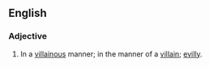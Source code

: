 ==English==
===Adjective===
{{en-adj}}
# In a [[villainous]] manner; in the manner of a [[villain]]; [[evilly]].